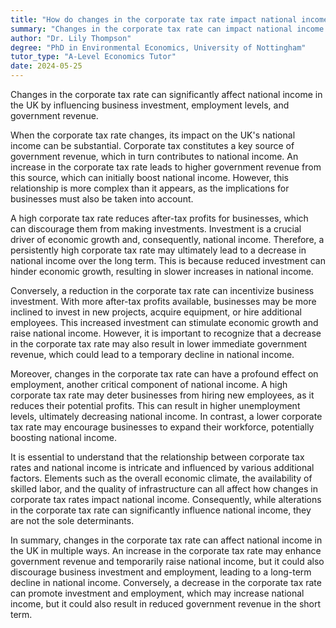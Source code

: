 ```yaml
---
title: "How do changes in the corporate tax rate impact national income in the UK?"
summary: "Changes in the corporate tax rate can impact national income in the UK by affecting business investment, employment, and government revenue."
author: "Dr. Lily Thompson"
degree: "PhD in Environmental Economics, University of Nottingham"
tutor_type: "A-Level Economics Tutor"
date: 2024-05-25
---
```


Changes in the corporate tax rate can significantly affect national income in the UK by influencing business investment, employment levels, and government revenue.

When the corporate tax rate changes, its impact on the UK's national income can be substantial. Corporate tax constitutes a key source of government revenue, which in turn contributes to national income. An increase in the corporate tax rate leads to higher government revenue from this source, which can initially boost national income. However, this relationship is more complex than it appears, as the implications for businesses must also be taken into account.

A high corporate tax rate reduces after-tax profits for businesses, which can discourage them from making investments. Investment is a crucial driver of economic growth and, consequently, national income. Therefore, a persistently high corporate tax rate may ultimately lead to a decrease in national income over the long term. This is because reduced investment can hinder economic growth, resulting in slower increases in national income.

Conversely, a reduction in the corporate tax rate can incentivize business investment. With more after-tax profits available, businesses may be more inclined to invest in new projects, acquire equipment, or hire additional employees. This increased investment can stimulate economic growth and raise national income. However, it is important to recognize that a decrease in the corporate tax rate may also result in lower immediate government revenue, which could lead to a temporary decline in national income.

Moreover, changes in the corporate tax rate can have a profound effect on employment, another critical component of national income. A high corporate tax rate may deter businesses from hiring new employees, as it reduces their potential profits. This can result in higher unemployment levels, ultimately decreasing national income. In contrast, a lower corporate tax rate may encourage businesses to expand their workforce, potentially boosting national income.

It is essential to understand that the relationship between corporate tax rates and national income is intricate and influenced by various additional factors. Elements such as the overall economic climate, the availability of skilled labor, and the quality of infrastructure can all affect how changes in corporate tax rates impact national income. Consequently, while alterations in the corporate tax rate can significantly influence national income, they are not the sole determinants.

In summary, changes in the corporate tax rate can affect national income in the UK in multiple ways. An increase in the corporate tax rate may enhance government revenue and temporarily raise national income, but it could also discourage business investment and employment, leading to a long-term decline in national income. Conversely, a decrease in the corporate tax rate can promote investment and employment, which may increase national income, but it could also result in reduced government revenue in the short term.
    